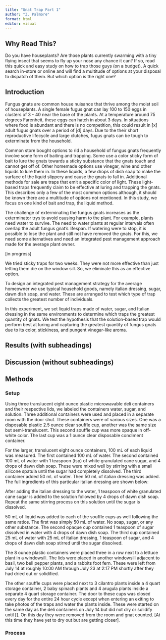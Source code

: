 ```yaml
---
title: "Gnat Trap Part 1"
author: "Z. Palmore"
format: html
editor: visual
---
```


## Why Read This?

Do you have houseplants? Are those plants currently swarming with a tiny flying insect that seems to fly up your nose any chance it can? If so, read this quick and easy study on how to trap those guys (on a budget). A quick search in-store or online and will find a multitude of options at your disposal to dispatch of them. But which option is the right one?

## Introduction

Fungus gnats are common house nuisance that thrive among the moist soil of houseplants. A single female fugus gnat can lay 100 to 150 eggs in clusters of 3 - 40 near the base of the plants. At a temperature around 75 degrees Farenheit, these eggs can hatch in about 3 days. In situations where food is abundant and there is no competition, this could result in \[x\] adult fugus gnats over a period of \[d\] days. Due to the their short reproductive lifecycle and large clutches, fugus gnats can be tough to exterminate from the household.

Common store bought options to rid a household of fungus gnats frequently involve some form of baiting and trapping. Some use a color sticky form of bait to lure the gnats towards a sticky substance that the gnats touch and cannot get off of. Other homemade options use vinegar, wine and other liquids to lure them in. In these liquids, a few drops of dish soap to make the surface of the liquid slippery and cause the gnats to fall in. Additional methods for sale are traps that emit a specific color of light. These light-based traps frequently claim to be effective at luring and trapping the gnats. This describes only a few of the most common options although, it should be known there are a multitude of options not mentioned. In this study, we focus on one kind of bait and trap, the liquid method.

The challenge of exterminating the fungus gnats increases as the exterminator trys to avoid causing harm to the plant. For example, plants need water to survive. The need to water plants at regular intervals often overlap the adult fungus gnat's lifespan. If watering were to stop, it is possible to lose the plant and still not have removed the gnats. For this, we need some alternatives and need an integrated pest management approach made for the average plant owner.

\[in progress\]

We tried sticky traps for two weeks. They were not more effective than just letting them die on the window sill. So, we eliminate this as an effective option.

To design an integrated pest management strategy for the average homeowner we use typical household goods, namely italian dressing, sugar, dawn dish soap, and water. These are arranged to test which type of trap collects the greatest number of individuals.

In this experiment, we set liquid traps made of water, sugar, and Italian dressing in the same environments to determine which traps the greatest quantity of gnats. We test the hypothesis that the solution-based trap would perform best at luring and capturing the greatest quantity of fungus gnats due to its color, stickiness, and pungent vinegar-like aroma.

## Results (with subheadings)

## Discussion (without subheadings)

## Methods

### Setup

Using three translucent eight ounce plastic microwavable deli containers and their respective lids, we labeled the containers water, sugar, and solution. Three additional containers were used and placed in a separate room with the door shut. These containers were of various sizes. One was a disposable plastic 2.5 ounce clear souffle cup, another was the same size but semi-translucent. This second souffle cup was more opaque in off-white color. The last cup was a 1 ounce clear disposable condiment container.

For the larger, translucent eight ounce containers, 100 mL of each liquid was measured. The first contained 100 mL of water. The second contained 100 mL of water with 1 teaspoon (tsp) of white granulated cane sugar, and 4 drops of dawn dish soap. These were mixed well by stirring with a small silicone spatula until the sugar had completely dissolved. The third container added 50 mL of water. Then 50 mL of italian dressing was added. The full ingredients of this particular italian dressing are shown below:

After adding the italian dressing to the water, 1 teaspoon of white granulated cane sugar is added to the solution followed by 4 drops of dawn dish soap. Repeat the same stirring process on this solution until the sugar is dissolved.

50 mL of liquid was added to each of the souffle cups as well following the same ratios. The first was simply 50 mL of water. No soap, sugar, or any other substance. The second opaque cup contained 1 teaspoon of sugar dissolved in water with 4 drops of dawn dish soap. The third cup contained 25 mL of water with 25 mL of italian dressing, 1 teaspoon of sugar, and 4 drops of dawn dish soap stirred until the sugar dissolved.

The 8 ounce plastic containers were placed three in a row next to a lettuce plant in a windowsill. The lids were placed in another windowsill adjacent to basil, two bell pepper plants, and a rabbits foot fern. These were left from July 14 at roughly 10:00 AM through July 23 at 2:17 PM shortly after they had dried out or solidified.

The other souffle cups were placed next to 3 cilantro plants inside a 4 quart storage container, 2 baby spinach plants and 4 arugula plants inside a separate 4 quart storage container. The door to these cups was closed every day for the entire 24 hour cycle except when entering an exiting to take photos of the traps and water the plants inside. These were started on the same day as the deli containers on July 14 but did not dry or solidify until \[\]. On this day they were removed from the room and gnat counted. \[At this time they have yet to dry out but are getting closer\].

### Process
